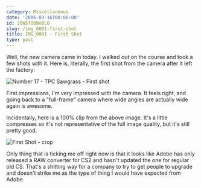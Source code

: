 ```yaml
---
category: Miscellaneous
date: '2006-03-16T00:00:00'
id: 20WSfOQNv6LO
slug: /img_0001-first-shot
title: IMG_0001 - First Shot
type: post
---
```


Well, the new camera came in today. I walked out on the course and took a few shots with it. Here is, literally, the first shot from the camera after it left the factory:

![Number 17 - TPC Sawgrass - First shot](http://www.alanwsmith.com/blog/wp-content/uploads/2006/03/20060316_053438a.jpg "Number 17 - TPC Sawgrass - First shot")

First impressions, I'm very impressed with the camera. It feels right, and going back to a "full-frame" camera where wide angles are actually wide again is awesome.

Incidentally, here is a 100% clip from the above image. It's a little compresses so it's not representative of the full image quality, but it's still pretty good.

![First Shot - crop](http://www.alanwsmith.com/blog/wp-content/uploads/2006/03/20060316_053438a_crop.jpg "First Shot - crop")

Only thing that is ticking me off right now is that it looks like Adobe has only released a RAW converter for CS2 and hasn't updated the one for regular old CS. That's a shitting way for a company to try to get people to upgrade and doesn't strike me as the type of thing I would have expected from Adobe.